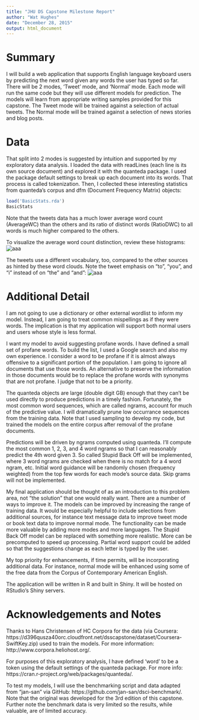 ```yaml
---
title: "JHU DS Capstone Milestone Report"
author: "Wat Hughes"
date: "December 28, 2015"
output: html_document
---
```


# Summary

I will build a web application that supports English language keyboard users by predicting the next word given any words the user has typed so far. There will be 2 modes, 'Tweet' mode, and 'Normal' mode. Each mode will run the same code but they will use different models for prediction. The models will learn from appropriate writing samples provided for this capstone. The Tweet mode will be trained against a selection of actual tweets. The Normal mode will be trained against a selection of news stories and blog posts.

# Data

That split into 2 modes is suggested by intuition and supported by my exploratory data analysis. I loaded the data with readLines (each line is its own source document) and explored it with the quanteda package. I used the package default settings to break up each document into its words. That process is called tokenization. Then, I collected these interesting statistics from quanteda's corpus and dfm (Document Frequency Matrix) objects:

```r
load('BasicStats.rda')
BasicStats
```

Note that the tweets data has a much lower average word count (AverageWC) than the others and its ratio of distinct words (RatioDWC) to all words is much higher compared to the others.

To visualize the average word count distinction, review these histograms:
![aaa](ExploratoryHistograms.png)

The tweets use a different vocabulary, too, compared to the other sources as hinted by these word clouds. Note the tweet emphasis on "to", "you", and "i" instead of on "the" and "and":
![aaa](ExploratoryWordClouds.png)

# Additional Detail

I am not going to use a dictionary or other external wordlist to inform my model. Instead, I am going to treat common mispellings as if they were words. The implication is that my application will support both normal users and users whose style is less formal.

I want my model to avoid suggesting profane words. I have defined a small set of profane words. To build the list, I used a Google search and also my own experience. I consider a word to be profane if it is almost always offensive to a significant portion of the population. I am going to ignore all documents that use those words. An alternative to preserve the information in those documents would be to replace the profane words with synonyms that are not profane. I judge that not to be a priority.

The quanteda objects are large (double digit GB) enough that they can't be used directly to produce predictions in a timely fashion. Fortunately, the most common word sequences, which are called ngrams, account for much of the predictive value. I will dramatically prune low occurrance sequences from the training data. Note that I used sampling to develop my code, but trained the models on the entire corpus after removal of the profane documents.

Predictions will be driven by ngrams computed using quanteda. I'll compute the most common 1, 2, 3, and 4 word ngrams so that I can reasonably predict the 4th word given 3. So called Stupid Back Off will be implemented, where 3 word ngrams are checked when there is no match for a 4 word ngram, etc. Initial word guidance will be randomly chosen (frequency weighted) from the top few words for each mode's source data. Skip grams will not be implemented.

My final application should be thought of as an introduction to this problem area, not "the solution" that one would really want. There are a number of ways to improve it. The models can be improved by increasing the range of training data. It would be especially helpful to include selections from additional sources, for instance text message data to improve tweet mode or book text data to improve normal mode. The functionality can be made more valuable by adding more modes and more languages. The Stupid Back Off model can be replaced with something more realistic. More can be precomputed to speed up processing. Partial word support could be added so that the suggestions change as each letter is typed by the user. 

My top priority for enhancements, if time permits, will be incorporating additional data. For instance, normal mode will be enhanced using some of the free data from the Corpus of Contemporary American English.

The application will be written in R and built in Shiny. It will be hosted on RStudio's Shiny servers.

# Acknowledgements and Notes

Thanks to Hans Christensen of HC Corpora for the data (via Coursera: https://d396qusza40orc.cloudfront.net/dsscapstone/dataset/Coursera-SwiftKey.zip) used to train the models. For more information: http://www.corpora.heliohost.org/.

For purposes of this exploratory analysis, I have defined 'word' to be a token using the default settings of the quanteda package. For more info: https://cran.r-project.org/web/packages/quanteda/.

To test my models, I will use the benchmarking script and data adapted from "jan-san" via GitHub: https://github.com/jan-san/dsci-benchmark/. Note that the original was developed for the 3rd edition of this capstone. Further note the benchmark data is very limited so the results, while valuable, are of limited accuracy.
